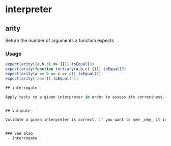 # interpreter



## arity

Return the number of arguments a function expects

### Usage
```js test=true
expect(arity((a,b,c) => {})).toEqual(3)
expect(arity(function tertiary(a,b,c) {})).toEqual(3)
expect(arity(a => b => c => c)).toEqual(1)
expect(arity('poo')).toEqual(-1)

## interrogate

Apply tests to a given interpreter in order to assess its correctness.


## validate

Validate a given interpreter is correct. If you want to see _why_ it is incorrect, use `interrogate` instead.


### See also
 - interrogate